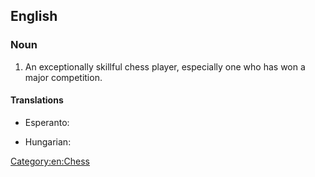 ==English==

===Noun===
{{wikipedia}}
{{en-noun|head=[[chess]] [[master]]}}

# An exceptionally skillful chess player, especially one who has won a major competition.

====Translations====
{{trans-top|an exceptionally skillful chess player}}
* Esperanto: {{t|eo|ŝakmajstro}}
{{trans-mid}}
* Hungarian: {{t+|hu|sakkmester}}
{{trans-bottom}}

[[Category:en:Chess]]